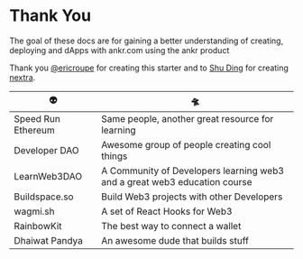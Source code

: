 
# Thank You

The goal of these docs are for gaining a better understanding of creating, deploying and dApps with ankr.com using the ankr product

Thank you [@ericroupe](https://twitter.com/ericroupe) for creating this starter and to [Shu Ding](https://github.com/shuding) for creating [nextra](https://nextra.vercel.app/).

| 👽                                                                        | 🛸                                                                        |
| ------------------------------------------------------------------------- | ------------------------------------------------------------------------- |
| <OpenUrl url="https://speedrunethereum.com/">Speed Run Ethereum</OpenUrl> | Same people, another great resource for learning                          |
| <OpenUrl url="https://twitter.com/developer_dao">Developer DAO</OpenUrl>  | Awesome group of people creating cool things                              |
| <OpenUrl url="https://www.learnweb3.io/">LearnWeb3DAO</OpenUrl>           | A Community of Developers learning web3 and a great web3 education course |
| <OpenUrl url="https://buildspace.so/">Buildspace.so</OpenUrl>             | Build Web3 projects with other Developers                                 |
| <OpenUrl url="https://wagmi.sh/">wagmi.sh</OpenUrl>                       | A set of React Hooks for Web3                                             |
| <OpenUrl url="https://www.rainbowkit.com/">RainbowKit</OpenUrl>           | The best way to connect a wallet                                          |
| <OpenUrl url="https://www.dhaiwat.xyz/">Dhaiwat Pandya</OpenUrl>          | An awesome dude that builds stuff                                         |
